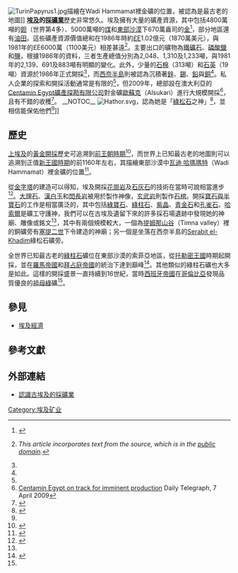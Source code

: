 [[Image:TurinPapyrus1.jpg|thumb]]描繪在Wadi Hammamat裡金礦的位置，被認為是最古老的地圖]]
'''[[埃及|埃及]]的[[採礦業|採礦業]]'''歷史非常悠久。埃及擁有大量的礦產資源，其中包括4800萬噸的[[鉭|鉭]]（世界第4多）、5000萬噸的[[煤|煤]]和[[東部沙漠|東部沙漠]]下670萬盎司的[[金|金]]<ref name=MPR>{{cite web |title=Mining in Egypt – Unexplored Territory |url=http://www.gcgf.org/ifcext/mena.nsf/AttachmentsByTitle/Miningpolicyreformegypt/$FILE/Egypt+Mining+Brochure+English.pdf |publisher=International Finance Corporation |accessdate=2008-03-22 |format=PDF |deadurl=yes |archiveurl=https://web.archive.org/web/20110201103515/http://www.gcgf.org/ifcext/mena.nsf/AttachmentsByTitle/Miningpolicyreformegypt/%24FILE/Egypt%2BMining%2BBrochure%2BEnglish.pdf |archivedate=2011-02-01 }}</ref>，部分地區還有[[油田|油田]]。這些礦產資源價值總和在1986年時約[[埃及鎊|£E]]1.02億元（1870萬美元），與1981年的£E6000萬（1100美元）相差甚遠<ref name=LOC>{{cite web | url = http://lcweb2.loc.gov/frd/cs/egtoc.html | title = A Country Study: Egypt | publisher = US [[Library_of_Congress|Library of Congress]], [[Federal_Research_Division|Federal Research Division]] | date = December 1993 | accessdate = 2008-03-22 | archive-date = 2015-07-20 | archive-url = https://web.archive.org/web/20150720233852/http://lcweb2.loc.gov/frd/cs/egtoc.html | dead-url = no }} ''This article incorporates text from the source, which is in the [[public_domain|public domain]].''</ref>。主要出口的礦物為[[鐵礦石|鐵礦石]]、[[磷酸鹽|磷酸鹽]]和[[鹽|鹽]]，根據1986年的資料，三者生產總值分別為2,048、1,310及1,233噸，與1981年的2,139、691及883噸有明顯的變化。此外，少量的[[石棉|石棉]]（313噸）和[[石英|石英]]（19噸）資源於1986年正式開採<ref name=LOC/>，而[[西奈半島|西奈半島]]則被認為沉積著[[鋅|鋅]]、[[錫|錫]]、[[鉛|鉛]]與[[銅|銅]]<ref name=LOC/>。私人企業的探索和開採活動通常是有限的<ref name=MPR/>，但2009年，總部設在澳大利亞的[[Centamin_Egypt有限公司|Centamin Egypt礦產探勘有限公司]]對金礦[[歐蘇克|歐蘇克]]（Alsukari）進行大規模開採<ref name=tele>[http://www.telegraph.co.uk/finance/markets/questor/5120791/Centamin-Egypt-on-track-for-imminent-production.html Centamin Egypt on track for imminent production] {{Wayback|url=http://www.telegraph.co.uk/finance/markets/questor/5120791/Centamin-Egypt-on-track-for-imminent-production.html |date=20170909165541 }} Daily Telegraph, 7 April 2009</ref>，且有不錯的收穫<ref>{{cite web|url=http://www.mining-journal.com/production-and-markets/centamin-maintains-2011-production-guidance|accessdate=2011-04-11|title=Mining Journal - Centamin maintains 2011 production guidance|date=2011-04-11|deadurl=yes|archiveurl=https://web.archive.org/web/20120318035039/http://www.mining-journal.com/production-and-markets/centamin-maintains-2011-production-guidance|archivedate=2012-03-18}}</ref>。
__NOTOC__
[[Image:Hathor.svg|thumb]]，認為她是「[[綠松石|綠松石]]之神」<ref>{{cite book | title = Decoding Egyptian Hieroglyphs | url = https://archive.org/details/decodingegyptian00mcde | first = Bridget | last = McDermott | pages = p. 79 | isbn = 0811832252 | publisher = Chronicle Books | year = 2001 }}</ref>，並相信能保佑他們<ref name=SIS/>]]

== 歷史 ==
{{see also|埃及歷史|古埃及採石場}}
[[上埃及|上埃及]]的[[黃金開採|黃金開採]]歷史可追溯到[[前王朝時期|前王朝時期]]<ref name=CAE_94>{{cite book| title = The Civilization Of Ancient Egypt | year = 1999 | url = https://archive.org/details/civilizationofan00john | first = Paul | last = Johnson | authorlink = Paul Johnson (writer) | isbn = 0060194340 | publisher = HarperCollins | pages = p. 94 }}</ref>，而世界上已知最古老的地圖則可以追溯到正值[[新王國時期|新王國時期]]的前1160年左右，其描繪東部沙漠中[[瓦迪_哈瑪瑪特|瓦迪 哈瑪瑪特]]（Wadi Hammamat）裡金礦的位置<ref name=CAE_113>{{cite book| title = The Civilization Of Ancient Egypt | url = https://archive.org/details/civilizationofan00john | first = Paul | last = Johnson | authorlink = Paul Johnson (writer) | isbn = 0060194340 | publisher = HarperCollins | pages = p. 113 |year = 1999}}</ref>。

從[[埃及金字塔|金字塔]]的建造可以得知，埃及開採[[花崗岩|花崗岩]]及[[石灰石|石灰石]]的技術在當時可說相當進步<ref name=SIS>{{cite web |title=Spotlights on the Exploitation and Use of Minerals and Rocks through the Egyptian Civilization |url=http://www.sis.gov.eg/En/Pub/magazin/spring1997/110204000000000008.htm |year=2005 |accessdate=2008-03-21 |publisher=Egypt State Information Service |deadurl=yes |archiveurl=https://web.archive.org/web/20081120104203/http://www.sis.gov.eg/En/Pub/magazin/spring1997/110204000000000008.htm |archivedate=2008-11-20 }}</ref>。[[大理石|大理石]]、[[漢白玉|漢白玉]]和[[閃長岩|閃長岩]]被用於製作神像，[[玄武岩|玄武岩]]則製作[[石棺|石棺]]。開採[[寶石|寶石與半寶石]]的工作是相當廣泛的，其中包括[[綠寶石|綠寶石]]、[[綠柱石|綠柱石]]、[[紫晶|紫晶]]、[[青金石|青金石]]和[[孔雀石|孔雀石]]。[[哈索爾|哈索爾]]是礦工守護神，我們可以在古埃及遺留下來的許多採石場遺跡中發現她的神廟、雕像或銘文<ref name=SIS/>，其中有兩個規模較大，一個為[[提姆那山谷|提姆那山谷]]（Timna valley）裡的銅礦旁有[[塞提二世|塞提二世]]下令建造的神廟；另一個是坐落在西奈半島的[[Serabit_el-Khadim|Serabit el-Khadim]]綠松石礦旁。

全世界已知最古老的[[綠柱石|綠柱石]]礦位在東部沙漠的索菲亞地區，從[[托勒密王國|托勒密王國]]時期起開採，並在[[埃及_(羅馬帝國行省)|羅馬帝國]]和[[拜占庭帝國|拜占庭帝國]]的統治下達到巔峰<ref name=Harell>{{cite web | title = Archaeological geology of the world's first emerald mine | url = http://findarticles.com/p/articles/mi_m0QQS/is_2_31/ai_n6153470/pg_1 | first = James A. | last = Harell | date = June 2004 | accessdate = 2008-03-22 | publisher = Geoscience Canada }}</ref>。其他類似的綠柱石礦也大多是如此。這樣的開採盛景一直持續到16世紀，當時[[西班牙帝國|西班牙帝國]]在[[哥倫比亞|哥倫比亞]]發現品質優良的[[祖母綠|祖母綠]]礦<ref name=Harell/>。

== 參見 ==
* [[埃及經濟|埃及經濟]]

== 參考文獻 ==
{{reflist|2}}

== 外部連結 ==
* {{en}}[https://web.archive.org/web/20161211162202/http://www.reshafim.org.il/ad/egypt/timelines/topics/mining.htm 認識古埃及的採礦業]

{{Commons cat|Mining in Egypt}}

{{非洲題目|採礦業}}

[[Category:埃及矿业|Category:埃及矿业]]